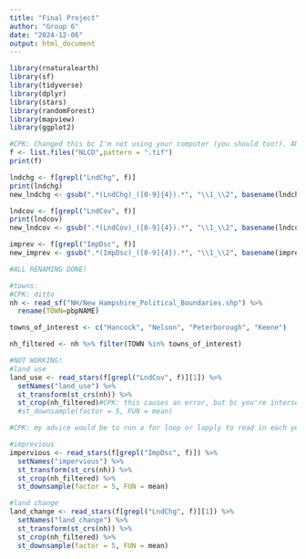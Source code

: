 ```yaml
---
title: "Final Project"
author: "Group 6"
date: "2024-12-06"
output: html_document
---
```


```r
library(rnaturalearth)
library(sf)
library(tidyverse)
library(dplyr)
library(stars)
library(randomForest)
library(mapview)
library(ggplot2)
```

```r

#CPK: Changed this bc I'm not using your computer (you should too!). AND!!! Look at what the file paths DON'T contain, i.e., how is stars to read in a file in a folder that you haven't told it it's in?
f <- list.files("NLCD",pattern = ".tif")
print(f)

lndchg <- f[grepl("LndChg", f)]
print(lndchg)
new_lndchg <- gsub(".*(LndChg)_([0-9]{4}).*", "\\1_\\2", basename(lndchg))

lndcov <- f[grepl("LndCov", f)]
print(lndcov)
new_lndcov <- gsub(".*(LndCov)_([0-9]{4}).*", "\\1_\\2", basename(lndcov))

imprev <- f[grepl("ImpDsc", f)]
new_imprev <- gsub(".*(ImpDsc)_([0-9]{4}).*", "\\1_\\2", basename(imprev))

#ALL RENAMING DONE!

#towns: 
#CPK: ditto
nh <- read_sf("NH/New_Hampshire_Political_Boundaries.shp") %>%
  rename(TOWN=pbpNAME) 

towns_of_interest <- c("Hancock", "Nelson", "Peterborough", "Keene")

nh_filtered <- nh %>% filter(TOWN %in% towns_of_interest)

#NOT WORKING!
#land use
land_use <- read_stars(f[grepl("LndCov", f)][1]) %>%
  setNames("land_use") %>%
  st_transform(st_crs(nh)) %>%
  st_crop(nh_filtered)#CPK: this causes an error, but bc you're intersecting so few data, the downsample is unnned %>%
  #st_downsample(factor = 5, FUN = mean)

#CPK: my advice would be to run a for loop or lapply to read in each year and combine to one big sf dataframe.

#imprevious
impervious <- read_stars(f[grepl("ImpDsc", f)]) %>%
  setNames("impervious") %>%
  st_transform(st_crs(nh)) %>%
  st_crop(nh_filtered) %>%
  st_downsample(factor = 5, FUN = mean)

#land change
land_change <- read_stars(f[grepl("LndChg", f)][1]) %>%
  setNames("land_change") %>%
  st_transform(st_crs(nh)) %>%
  st_crop(nh_filtered) %>%
  st_downsample(factor = 5, FUN = mean)
```
